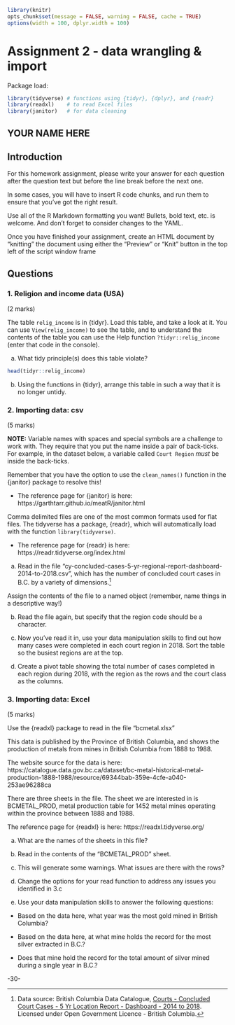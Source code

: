 <!--  This file by Martin Monkman 
is licensed under a Creative Commons Attribution 4.0 International License
https://creativecommons.org/licenses/by/4.0/  -->

```r
library(knitr)
opts_chunk$set(message = FALSE, warning = FALSE, cache = TRUE)
options(width = 100, dplyr.width = 100)
```

# Assignment 2 - data wrangling & import {#assignment2}


Package load:
```r
library(tidyverse) # functions using {tidyr}, {dplyr}, and {readr}
library(readxl)    # to read Excel files
library(janitor)   # for data cleaning

```

## YOUR NAME HERE



## Introduction

For this homework assignment, please write your answer for each question after the question text but before the line break before the next one.

In some cases, you will have to insert R code chunks, and run them to ensure that you've got the right result.

Use all of the R Markdown formatting you want! Bullets, bold text, etc. is welcome. And don't forget to consider changes to the YAML.

Once you have finished your assignment, create an HTML document by "knitting" the document using either the "Preview" or "Knit" button in the top left of the script window frame


## Questions


### 1. Religion and income data (USA)
(2 marks)

The table `relig_income` is in {tidyr}. Load this table, and take a look at it. You can use `View(relig_income)` to see the table, and to understand the contents of the table you can use the Help function `?tidyr::relig_income` (enter that code in the console).

a. What tidy principle(s) does this table violate? 


```r
head(tidyr::relig_income)
```


b. Using the functions in {tidyr}, arrange this table in such a way that it is no longer untidy.



### 2. Importing data: csv
(5 marks)

**NOTE:** Variable names with spaces and special symbols are a challenge to work with. They require that you put the name inside a pair of back-ticks. For example, in the dataset below, a variable called `Court Region` _must_ be inside the back-ticks. 

Remember that you have the option to use the `clean_names()` function in the {janitor} package to resolve this!

* The reference page for {janitor} is here: https://garthtarr.github.io/meatR/janitor.html

Comma delimited files are one of the most common formats used for flat files. The tidyverse has a package, {readr}, which will automatically load with the function `library(tidyverse)`.

* The reference page for {readr} is here: https://readr.tidyverse.org/index.html

a. Read in the file "cy-concluded-cases-5-yr-regional-report-dashboard-2014-to-2018.csv", which has the number of concluded court cases in B.C. by a variety of dimensions.^[Data source: British Columbia Data Catalogue, [Courts - Concluded Court Cases - 5 Yr Location Report - Dashboard - 2014 to 2018](https://catalogue.data.gov.bc.ca/dataset/courts-concluded-court-cases-5-yr-location-report-dashboard-2014-to-2018). Licensed under Open Government Licence - British Columbia.] 

Assign the contents of the file to a named object (remember, name things in a descriptive way!)



b. Read the file again, but specify that the region code should be a character.


c. Now you've read it in, use your data manipulation skills to find out how many cases were completed in each court region in 2018. Sort the table so the busiest regions are at the top.


d. Create a pivot table showing the total number of cases completed in each region during 2018, with the region as the rows and the court class as the columns. 



### 3. Importing data: Excel
(5 marks)

Use the {readxl} package to read in the file "bcmetal.xlsx" 

This data is published by the Province of British Columbia, and shows the production of metals from mines in British Columbia from 1888 to 1988.

The website source for the data is here: https://catalogue.data.gov.bc.ca/dataset/bc-metal-historical-metal-production-1888-1988/resource/69344bab-359e-4cfe-a040-253ae96288ca

There are three sheets in the file. The sheet we are interested in is BCMETAL_PROD, metal production table for 1452 metal mines operating within the province between 1888 and 1988.

The reference page for {readxl} is here: https://readxl.tidyverse.org/

a. What are the names of the sheets in this file?

b. Read in the contents of the "BCMETAL_PROD" sheet. 

c. This will generate some warnings. What issues are there with the rows? 

d. Change the options for your read function to address any issues you identified in 3.c

e. Use your data manipulation skills to answer the following questions:

  * Based on the data here, what year was the most gold mined in British Columbia?

  * Based on the data here, at what mine holds the record for the most silver extracted in B.C.?

  * Does that mine hold the record for the total amount of silver mined during a single year in B.C.?



-30-